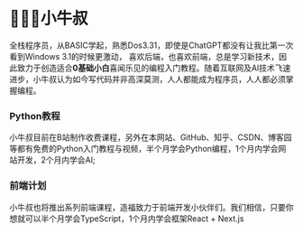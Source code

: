 # 👨🏻‍💻小牛叔
 
全栈程序员，从BASIC学起，熟悉Dos3.31，即使是ChatGPT都没有让我比第一次看到Windows 3.1的时候更激动， 喜欢后端，也喜欢前端，总是学习新技术，因此致力于创造适合**0基础小白**喜闻乐见的编程入门教程。随着互联网及AI技术飞速进步，小牛叔认为如今写代码并非高深莫测，人人都能成为程序员，人人都必须掌握编程。

### Python教程
小牛叔目前在B站制作收费课程，另外在本网站、GitHub、知乎、CSDN、博客园等都有免费的Python入门教程与视频，半个月学会Python编程，1个月内学会网站开发，2个月内学会AI;

### 前端计划
小牛叔也将推出系列前端课程，造福致力于前端开发小伙伴们。我们相信，只要你想就可以半个月学会TypeScript，1个月内学会框架React + Next.js


